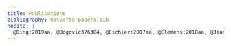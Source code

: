 ```yaml
---
title: Publications
bibliography: natverse-papers.bib
nocite: | 
  @Ding:2019aa, @Bogovic376384, @Eichler:2017aa, @Clemens:2018aa, @Jeanne:2018aa, @manton2014, @Huoviala394403, @Li605634, @Auer546507, @jefferis2007, @cachero2010, @yu2010, @silbering2011, @grosjean2011, @kohl2013, @Costa:2016aa, @Panser:2016aa, @Sutcliffe:2017aa, @Chin:2018aa, @Dolan:2018aa, @Dolan404277, @Frechter336982, @Sayin259119
---
```

